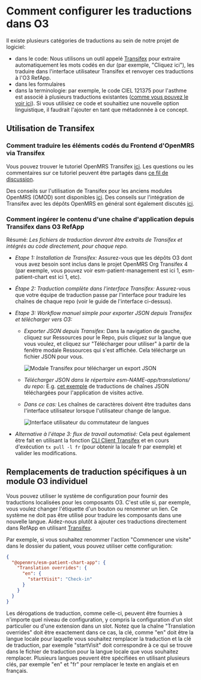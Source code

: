 
# Comment configurer les traductions dans O3

Il existe plusieurs catégories de traductions au sein de notre projet de logiciel:

- dans le code: Nous utilisons un outil appelé [Transifex](https://explore.transifex.com/openmrs/) pour extraire automatiquement les mots codés en dur (par exemple, "Cliquez ici"), les traduire dans l'interface utilisateur Transifex et renvoyer ces traductions à l'O3 RefApp.
- dans les formulaires
- dans la terminologie: par exemple, le code CIEL 121375 pour l'asthme est associé à plusieurs traductions existantes ([comme vous pouvez le voir ici](https://app.openconceptlab.org/#/orgs/CIEL/sources/CIEL/concepts/121375/)). Si vous utilisiez ce code et souhaitiez une nouvelle option linguistique, il faudrait l'ajouter en tant que métadonnée à ce concept.

## Utilisation de Transifex

### Comment traduire les éléments codés du Frontend d'OpenMRS via Transifex

Vous pouvez trouver le tutoriel OpenMRS Transifex [ici](https://mekom.notion.site/Translating-OpenMRS-frontend-via-Transifex-398836d729ff46d0b30232daa2c59945). Les questions ou les commentaires sur ce tutoriel peuvent être partagés dans [ce fil de discussion](https://talk.openmrs.org/t/translating-openmrs-frontend-via-transifex/37490).

Des conseils sur l'utilisation de Transifex pour les anciens modules OpenMRS (OMOD) sont disponibles [ici](https://wiki.openmrs.org/display/docs/Maintaining+OpenMRS+Module+Translations+via+Transifex). Des conseils sur l'intégration de Transifex avec les dépôts OpenMRS en général sont également discutés [ici](https://talk.openmrs.org/t/transifex-integration-with-openmrs-repositories/34557).

### Comment ingérer le contenu d'une chaîne d'application depuis Transifex dans O3 RefApp

Résumé: _Les fichiers de traduction devront être extraits de Transifex et intégrés au code directement, pour chaque repo._

- _Etape 1: Installation de Transifex:_ Assurez-vous que les dépôts O3 dont vous avez besoin sont inclus dans le projet OpenMRS Org Transifex 4 (par exemple, vous pouvez voir esm-patient-management est ici 1, esm-patient-chart est ici 1, etc).

- _Étape 2: Traduction complète dans l'interface Transifex:_ Assurez-vous que votre équipe de traduction passe par l'interface pour traduire les chaînes de chaque repo (voir le guide de l'interface ci-dessus).

- _Etape 3: Workflow manuel simple pour exporter JSON depuis Transifex et télécharger vers O3:_

  - _Exporter JSON depuis Transifex:_ Dans la navigation de gauche, cliquez sur Ressources pour le Repo, puis cliquez sur la langue que vous voulez, et cliquez sur "Télécharger pour utiliser" à partir de la fenêtre modale Ressources qui s'est affichée. Cela télécharge un fichier JSON pour vous.

    ![Modale Transifex pour télécharger un export JSON](/transifex-download-json-export.png)

  - _Télécharger JSON dans le répertoire esm-NAME-app/translations/ du repo:_ E.g. [cet exemple](https://github.com/openmrs/openmrs-esm-patient-management/tree/main/packages/esm-active-visits-app/translations) de traductions de chaînes JSON téléchargées pour l'application de visites active.

  - _Dans ce cas:_ Les chaînes de caractères doivent être traduites dans l'interface utilisateur lorsque l'utilisateur change de langue.

    ![Interface utilisateur du commutateur de langues](/translation-locale-switcher.png)

- _Alternative à l'étape 3: flux de travail automatisé:_ Cela peut également être fait en utilisant la fonction [CLI Client Transifex](https://developers.transifex.com/docs/cli) et en cours d'exécution `tx pull -l fr` (pour obtenir la locale fr par exemple) et valider les modifications.

## Remplacements de traduction spécifiques à un module O3 individuel

Vous pouvez utiliser le système de configuration pour fournir des traductions localisées pour les composants O3. C'est utile si, par exemple, vous voulez changer l'étiquette d'un bouton ou renommer un lien. Ce système ne doit pas être utilisé pour traduire les composants dans une nouvelle langue. Aidez-nous plutôt à ajouter ces traductions directement dans RefApp en utilisant [Transifex](https://explore.transifex.com/openmrs/).

Par exemple, si vous souhaitez renommer l'action "Commencer une visite" dans le dossier du patient, vous pouvez utiliser cette configuration:

```json
{
  "@openmrs/esm-patient-chart-app": {
    "Translation overrides": {
      "en": {
        "startVisit": "Check-in"
      }
    }
  }
}
```

Les dérogations de traduction, comme celle-ci, peuvent être fournies à n'importe quel niveau de configuration, y compris la configuration d'un slot particulier ou d'une extension dans un slot. Notez que la chaîne "Translation overrides" doit être exactement dans ce cas, la clé, comme "en" doit être la langue locale pour laquelle vous souhaitez remplacer la traduction et la clé de traduction, par exemple "startVisit" doit correspondre à ce qui se trouve dans le fichier de traduction pour la langue locale que vous souhaitez remplacer. Plusieurs langues peuvent être spécifiées en utilisant plusieurs clés, par exemple "en" et "fr" pour remplacer le texte en anglais et en français.
